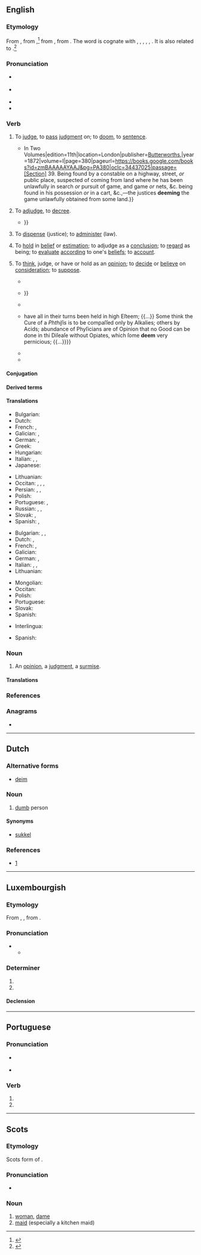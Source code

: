 {{also|Deem}}
==English==
{{was wotd|2019|April|10}}

===Etymology===
{{PIE root|en|dʰeh₁}}
From {{inh|en|enm|demen|dẹ̄men|to judge; to criticize, condemn; to impose a penalty on, sentence; to direct, order; to believe, think, deem}}, from {{inh|en|ang|dēman||to decide, decree, deem, determine, judge; to condemn, doom, sentence; to consider, examine, reckon, think; to prove; to compute, estimate; to declare, tell; to glorify, praise}},<ref>{{R:MED Online|entry=dẹ̄men, v.|id=MED11023|accessdate=28 April 2018}}</ref> from {{inh|en|gem-pro|*dōmijaną||to judge, think}}, from {{der|en|ine-pro|*dʰeh₁-||to set, put}}. The word is cognate with {{cog|da|dømme||to judge}}, {{cog|nl|doemen||to condemn, foredoom}}, {{cog|frr|dema||to judge, recognise}}, {{cog|nb|dømme||to judge}}, {{cog|nn|døma||to judge}}, {{cog|sv|döma||to judge, sentence, condemn}}. It is also related to {{m|en|doom}}.<ref>{{R:Oxford Dictionaries Online}}</ref>

===Pronunciation===
* {{a|RP}} {{IPA|/diːm/|lang=en}}
* {{a|GA}} {{IPA|/dim/|lang=en}}
* {{audio|en-au-deem.ogg|Audio (AU)|lang=en}}
* {{rhymes|iːm|lang=en}}

===Verb===
{{en-verb}}

# {{lb|en|transitive|obsolete}} To [[judge#Verb|judge]], to [[pass#Verb|pass]] [[judgment]] on; to [[doom#Verb|doom]], to [[sentence#Verb|sentence]].
#: {{synonyms|en|judge}}
#* {{quote-book|en|author=George C[olwell] Oke|chapter=The Synopsis of Offences, etc. within the Provisions of the 11 & 12 Vict. c. 43|title=The Magisterial Synopsis: A Practical Guide for Magistrates, Their Clerks, Attornies and Constables; {{...|Summary Convictions and Indictable Offences, with Their Penalties, Punishments, Procedure, &c., being Alphabetically and Tabularly Arranged.}} In Two Volumes|edition=11th|location=London|publisher=[[w:LexisNexis|Butterworths]],{{nb...|7, Fleet Street, law publishers to the Queen’s Most Excellent Majesty; Dublin: Hodges, Foster & Co.; Edinburgh: T. & T. Clark; Bell & Bradfute; Calcutta: Thacker, Spink & Co.; Bombay: Thacker, Vining & Co.; Melbourne: George Robertson.}}|year=1872|volume=I|page=380|pageurl=https://books.google.com/books?id=zmBAAAAAYAAJ&pg=PA380|oclc=34437025|passage=[Section] 39. Being found by a constable on a highway, street, ''or'' public place, suspected of coming from land where he has been unlawfully in search ''or'' pursuit of game, and game ''or'' nets, &c. being found in his possession ''or'' in a cart, &c.,—the justices '''deeming''' the game unlawfully obtained from some land.}}
# {{lb|en|transitive|obsolete}} To [[adjudge]], to [[decree#Verb|decree]].
#: {{synonyms|en|judge}}
#* {{quote-book|en|chapter=Act No. VII. of 1843|title=East India. Acts Passed by the Honourable the President of the {{w|Council of India}}, and by the Right Honourable the [[w:Governor-General of India|Governor-General]], for 1843;{{nb...|with Index.—(Pursuant to Act.)}}|series=Accounts and Papers|seriesvolume=328|location=[London]|publisher=Ordered, by the [[w:House of Commons of the United Kingdom|House of Commons]], to be printed,{{nb...|28 May 1845.}}|year=1843|year_published=28 May 1845|section=section XLIV|page=11|pageurl=https://books.google.com/books?id=mUlDAAAAcAAJ&pg=PA11|oclc=941768593|passage=And it is hereby enacted, that in any zillah, in which the Governor in Council of Fort St. George '''deems''' it expedient to establish the zillah court, and the court or courts under subordinate judges or principal sudder ameens, at separate stations, it shall be competent to the said Governor in Council, by an Order in Council, to authorize the session judge to take cognizance of all criminal cases subject ordinarily to the jurisdiction of the subordinate courts, {{...}}}}
# {{lb|en|transitive|obsolete}} To [[dispense]] (justice); to [[administer]] (law).
#: {{synonyms|en|judge}}
# {{lb|en|transitive}} To [[hold#Verb|hold]] in [[belief]] or [[estimation]]; to adjudge as a [[conclusion]]; to [[regard#Verb|regard]] as being; to [[evaluate]] [[according#Adverb|according]] to one's [[belief]]s; to [[account#Verb|account]].
#: {{synonyms|en|consider|Thesaurus:deem}}
#: {{ux|en|She '''deemed''' his efforts insufficient.}}
# {{lb|en|ambitransitive}} To [[think]], judge, or have or hold as an [[opinion]]; to [[decide]] or [[believe]] on [[consideration]]; to [[suppose]].
#* {{RQ:Harvey Pierces Supererogation|page=41|passage=It may ſeeme a rude diſpoſition that ſorteth not with the quality of the age; and pollicy '''deemeth''' that vertue a vice, that modeſty, ſimplicity, that reſolotenes, diſſolutenes, that conformeth not it ſelfe with a ſupple and deft correſpondence to the preſent time.}}
#* {{quote-book|en|author=Samuel Fisher|authorlink=Samuel Fisher (Quaker)|chapter=The Fourth Apologeticall, and Expostulatory Exercitation|title=Rusticus ad Academicos in Exercitationibus Expostulatoriis, Apologeticis Quatuor: The Rustick’s Alarm to the Rabbies,{{nb...|or, The Country Correcting the University and Clergy, and [...] Contesting for the Truth [...]: In Four Apologeticall and Expostulatory Exercitations: Wherein is Contained, as well a General Account to All Enquirers, as a General Answer to All Opposers of the Most Truly Catholike and Most Truly Christ-like Chistians [sic] Called Quakers, and of the True Divinity of Their Doctrine: By Way of Entire Entercourse Held in Special with Four of the Clergies Chieftanes, viz, John Owen [...] Tho. Danson [...] John Tombes [...] Rich. Baxter [...]}}|location=London|publisher=Printed for Robert Wilson|year=1660|section=chapter VI|page=220|pageurl=https://books.google.com/books?id=EbUXEkaRrp4C&pg=PA220|oclc=891493714|passage=[T]herefore had ''[[w:Cain and Abel|Abel]]'' and his ''works acceptance'', when ''Cain'' and his had none, becauſe he was righteous, not ſo eſteemed of God while he was not ſo indeed (as T[homas] D[anson] '''deems''') who becauſe he ſo does, '''deems''' that God (as himſelf) '''deems''' thoſe and theirs to be ''good'' and ''righteous'', {{...}}}}
#* {{RQ:Bunyan Pilgrim's Progress|pages=139–140|pageref=140|passage=So ''Chriſtian'' came up with him again, and ſaid, Sir, you talk as if you knew ſomething more than all the World doth; and if I take not my mark amiſs, I '''deem''' I have half a gueſs of you: Is not your name Mr. ''By-ends'' of ''Fair-ſpeech''?}}
#* {{quote-book|en|author=Benjamin Marten|authorlink=Benjamin Marten|chapter=Of the Great Number of Medicines and Various Methods of Cure Recommended for Consumptions, with the Different Opinions of Authors Concerning Them, &c.|title=A New Theory of Consumptions: More Especially of a Phthisis, or Consumption of the Lungs.{{nb...|Wherein, after a Brief History of the Distemper, Its Various Symptoms throughout Its Several Degrees, and Every Minute Step It Takes, from Its First Invading the Patient, to Its Final Termination, Enquiry is Made Concerning the Prime, Essential, and hitherto Accounted Inexplicable Cause of that Disease, so Very Endemick to This Nation, and Generally Fatal to Those It Seizes on. With an Account Of the Great Number of Medicines, and Various Methods of Cure Recommended for Consumptions; and the Different Opinions of Authors Concerning Them. Also the Possibility of Healing Ulcers in the Lungs Asserted, the Strongest Objections against It Answered, and a Different and More Probable Method of Cure Advanced, than Commonly Practised. Likewise Directions about Eating, Drinking, Sleeping, Exercise, and Way of Living in General, Proper for Consumptive Persons.}}|location=London|publisher=Printed for R. Knaplock,{{nb...|at the Bishop’s Head in St. Paul’s Church-yard}}; A. Bell,{{nb...|at the Cross Keys and Bible in Cornhill}}; J. Hooke, {{nb...|at the Flower de Luce against St. Dunstan’s Church in Fleetstreet}}, and C. King,{{nb...|at the Judge’s Head in Westminster-Hall.}}|year=1720|pages=101–102|pageurl=https://books.google.com/books?id=4tlis22XvscC&pg=PA102|oclc=723518503|passage=[T]hoſe [remedies] that have obtain'd the Name of Antiſcorbutick, Antiſcrophulous, Traumatick, Vulnerary or Healing Medicines, and ſuch as are '''deem'd''' Sweeteners of the Blood, and Correctors of Acrimony, {{...}} have all in their turns been held in high Eſteem; {{...}} Some think the Cure of a ''Phthiſis'' is to be compaſſed only by Alkalies; others by Acids; abundance of Phyſicians are of Opinion that no Good can be done in thi Diſeaſe without Opiates, which ſome '''deem''' very pernicious; {{...}}}}
#* {{quote-book|en|author=Ralph Waldo Emerson|authorlink=Ralph Waldo Emerson|chapter=Threnody|title=Poems|location=London|publisher=Chapman, Brothers, 121, [[w:Newgate|Newgate Street]]|year=1847|page=195|pageurl=https://books.google.com/books?id=D6lcAAAAcAAJ&pg=PA195|oclc=3098019|passage=And '''deemest''' thou as those who pore, / With aged eyes, short way before? / Think'st Beauty vanished from the coast / Of matter, and thy darling lost?}}
#* {{quote-book|en|author=Adam Anderson|chapter=Some Deem it Sweet to Wander Far Abroad|title=Poems|location=Edinburgh|publisher=Thomas Grant,{{nb...|21 George Street.}}|year=1853|page=110|pageurl=https://books.google.com/books?id=IDQoAAAAYAAJ&pg=PA110|oclc=31974969|passage=Some '''deem''' it sweet to wander far abroad, / And view the beauties of another shore; / Some '''deem''' it sweet to shun affection's road, / And haunts of them whom once they did adore.}}

====Conjugation====
{{en-conj-simple}}

====Derived terms====
{{col3|en|addeem|bedeem|deemer|[[deemster]], [[dempster]]|fordeem|foredeem|misdeem}}

====Translations====
{{trans-top|to hold in belief or estimation}}
* Bulgarian: {{t+|bg|смятам}}
* Dutch: {{t+|nl|beschouwen}}
* French: {{t+|fr|estimer}}, {{t+|fr|croire}}
* Galician: {{t+|gl|considerar}}, {{t+|gl|xulgar}}
* German: {{t+|de|halten}}, {{t+|de|erachten}}
* Greek: {{t+|el|θεωρώ}}
* Hungarian: {{t+|hu|ítél}}
* Italian: {{t+|it|considerare}}, {{t+|it|valutare}}, {{t+|it|credere}}
* Japanese: {{t|ja|見なす|tr=minasu}}
{{trans-mid}}
* Lithuanian: {{t+|lt|manyti}}
* Occitan: {{t+|oc|considerar}}, {{t+|oc|jutjar}}, {{t|oc|estimar}}, {{t+|oc|creire}}
* Persian: {{t+|fa|پنداشتن|sc=fa-Arab}}, {{t|fa|خیال کردن|sc=fa-Arab}}, {{t+|fa|فرض کردن|sc=fa-Arab}}
* Polish: {{t+|pl|uznać|pf}}
* Portuguese: {{t+|pt|considerar}}, {{t+|pt|estimar}}
* Russian: {{t+|ru|полага́ть|impf}}, {{t+|ru|счита́ть|impf}}, {{t+|ru|ду́мать|impf}}
* Slovak: {{t|sk|uznať}}, {{t|sk|považovať}}
* Spanish: {{t+|es|considerar}}, {{t+|es|concluir}}
{{trans-bottom}}

{{trans-top|to have or hold as an opinion}}
* Bulgarian: {{t+|bg|смятам|tr=smjátam}}, {{t+|bg|считам|tr=sčítam}}, {{t+|bg|мисля|tr=míslja}}
* Dutch: {{t+|nl|vinden}}, {{t+|nl|achten}}
* French: {{t+|fr|considérer}}, {{t+|fr|croire}}
* Galician: {{t+|gl|considerar}}
* German: {{t+|de|erachten}}, {{t+|de|ansehen}}
* Italian: {{t+|it|considerare}}, {{t+|it|ritenere}}, {{t+|it|reputare}}
* Lithuanian: {{t+|lt|manyti}}
{{trans-mid}}
* Mongolian: {{t+|mn|үзэх|sc=Cyrl}}
* Occitan: {{t+|oc|considerar}}
* Polish: {{t+|pl|uznawać|impf}}
* Portuguese: {{t+|pt|considerar}}
* Slovak: {{t|sk|považovať}}
* Spanish: {{t+|es|considerar}}
{{trans-bottom}}

{{checktrans-top}}
* Interlingua: {{t-check|ia|estimar}}
{{trans-mid}}
* Spanish: {{t+check|es|estimar}}
{{trans-bottom}}

===Noun===
{{en-noun}}

# An [[opinion]], a [[judgment]], a [[surmise#Noun|surmise]].

====Translations====
{{trans-see|an opinion, judgment|opinion|judgment}}

===References===
<references />

===Anagrams===
* {{anagrams|en|a=deem|Mede|deme|meed}}

----

==Dutch==

===Alternative forms===
* [[deim]]

===Noun===
{{nl-noun|m|demen|deemke}}
# {{lb|nl|Brabantian}} [[dumb]] person
#: {{ux|nl|Maa ziet gij da dan ni, 't ligt veur ave neus, gij [[sen]] '''deem'''!}}

====Synonyms====
* [[sukkel]]

===References===
* [http://www.vlaamswoordenboek.be/definities/toon/7090]

----

==Luxembourgish==

===Etymology===
From {{der|lb|goh|themu}}, {{m|goh|demu}}, from {{der|lb|gem-pro|*þammai}}.

===Pronunciation===
* {{IPA|/deːm/|lang=lb}}
** {{rhymes|eːm|lang=lb}}

===Determiner===
{{head|lb|determiner form|g=m|g2=n|unstressed|dem}}

# {{form of|dative|deen|lang=lb}}
# {{form of|dative|dat|lang=lb}}

====Declension====
{{lb-decl-definite article}}

----

==Portuguese==

===Pronunciation===
* {{a|Portugal}} {{IPA|/ˈde.ɐ̃j/|lang=pt}}
* {{a|Portugal|following a non-nasal sound}} {{IPA|[ˈðe.ɐ̃j]|lang=pt}}

===Verb===
{{head|pt|verb form}}

# {{inflection of|dar||3|p|pres|subj|lang=pt}}
# {{inflection of|dar||3|p|impr|lang=pt}}

----

==Scots==

===Etymology===
Scots form of {{der|sco|en|dame}}.

===Pronunciation===
* {{IPA|/dim/|lang=sco}}

===Noun===
{{sco-noun}}

# [[woman]], [[dame]]
# [[maid]] (especially a kitchen maid)